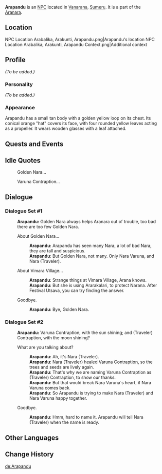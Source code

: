 {{Meta
|missing_NPC_profile  = yes
}}
{{Character Infobox
|type             = NPC
|image            = NPC Arapandu.png
|region           = Sumeru
|affiliation      = Aranara
|title            = 

|ancestry         = <!-- Clan/family -->
|father           = 
|mother           = 
|spouse           = 
|sibling          = 
|child            = 
|relative         = 

|dialoguereward   = 
}}
'''Arapandu''' is an [[NPC]] located in [[Vanarana]], [[Sumeru]]. It is a part of the [[Aranara]].

==Location==
<gallery>
NPC Location Arabalika, Arakunti, Arapandu.png|Arapandu's location
NPC Location Arabalika, Arakunti, Arapandu Context.png|Additional context
</gallery>

==Profile==
''(To be added.)''

===Personality===
''(To be added.)''

===Appearance===
Arapandu has a small tan body with a golden yellow loop on its chest. Its conical orange "hat" covers its face, with four rounded yellow leaves acting as a propeller. It wears wooden glasses with a leaf attached.

==Quests and Events==
{{Quests and Events}}

==Idle Quotes==
{{Dialogue start}}
: {{DIcon|Idle}} Golden Nara...
: {{DIcon|Idle}} Varuna Contraption...
{{Dialogue end}}

==Dialogue==
===Dialogue Set #1===
{{Dialogue start}}
:'''Arapandu:''' Golden Nara always helps Aranara out of trouble, too bad there are too few Golden Nara.
:{{DIcon}} About Golden Nara...
::'''Arapandu:''' Arapandu has seen many Nara, a lot of bad Nara, they are tall and suspicious.
::'''Arapandu:''' But Golden Nara, not many. Only Nara Varuna, and Nara (Traveler).
:{{DIcon}} About Vimara Village...
::'''Arapandu:''' Strange things at Vimara Village, Arana knows.
::'''Arapandu:''' But she is using Ararakalari, to protect Narana. After Festival Utsava, you can try finding the answer.
:{{DIcon}} Goodbye.
::'''Arapandu:''' Bye, Golden Nara.
{{Dialogue end}}

===Dialogue Set #2===
{{Dialogue start}}
:'''Arapandu:''' Varuna Contraption, with the sun shining; and (Traveler) Contraption, with the moon shining?
:{{DIcon}} What are you talking about?
::'''Arapandu:''' Ah, it's Nara (Traveler).
::'''Arapandu:''' Nara (Traveler) healed Varuna Contraption, so the trees and seeds are lively again.
::'''Arapandu:''' That's why we are naming Varuna Contraption as (Traveler) Contraption, to show our thanks.
::'''Arapandu:''' But that would break Nara Varuna's heart, if Nara Varuna comes back.
::'''Arapandu:''' So Arapandu is trying to make Nara (Traveler) and Nara Varuna happy together.
:{{DIcon}} Goodbye.
::'''Arapandu:''' Hmm, hard to name it. Arapandu will tell Nara (Traveler) when the name is ready.
{{Dialogue end}}
<!--
==Trivia==
* 
-->

==Other Languages==
{{Other Languages
|default_hidden = 1
|en      = Arapandu
|zhs     = 兰般度
|zhs_rm  = Lánbōdù{{Assumed}}
|zht     = 蘭般度
|zht_rm  = Lánbōdù{{Assumed}}
|ja      = アランパンドゥ
|ja_rm   = Aranpandu
|ko      = 아란판두
|ko_rm   = Aranpandu
|es      = Arapandu
|fr      = Arapandu
|ru      = Арапанду
|th      = Arapandu
|vi      = Arapandu
|de      = Arapandu
|id      = Arapandu
|pt      = Arapandu
|tr      = Arapandu
|it      = Arapandu
}}

==Change History==
{{Change History|3.0}}

[[de:Arapandu]]